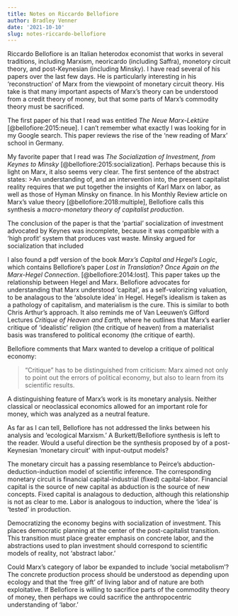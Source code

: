 ```yaml
---
title: Notes on Riccardo Bellofiore
author: Bradley Venner
date: '2021-10-10'
slug: notes-riccardo-bellofiore
---
```

Riccardo Bellofiore is an Italian heterodox economist that works in several traditions, including Marxism, neoricardo (including Saffra), monetory circuit theory, and post-Keynesian (including Minsky). I have read several of his papers over the last few days. He is particularly interesting in his 'reconstruction' of Marx from the viewpoint of monetary circuit theory. His take is that many important aspects of Marx's theory can be understood from a credit theory of money, but that some parts of Marx's commodity theory must be sacrificed. 

The first paper of his that I read was entitled *The Neue Marx-Lektüre* [@bellofiore:2015:neue]. I can't remember what exactly I was looking for in my Google search. This paper reviews the rise of the 'new reading of Marx' school in Germany. 

My favorite paper that I read was *The Socialization of Investment, from Keynes to Minsky* [@bellofiore:2015:socialization]. Perhaps because this is light on Marx, it also seems very clear. The first sentence of the abstract states:
>An understanding of, and an intervention into, the present capitalist reality requires that we put together the insights of Karl Marx on labor, as well as those of Hyman Minsky on finance.
In his Monthly Review article on Marx's value theory [@bellofiore:2018:multiple], Bellofiore calls this synthesis a *macro-monetary theory of capitalist production*.  

The conclusion of the paper is that the 'partial' socialization of investment advocated by Keynes was incomplete, because it was compatible with a 'high profit' system that produces vast waste. Minsky argued for socialization that included 

I also found a pdf version of the book *Marx's Capital and Hegel's Logic*, which contains Bellofiore's paper *Lost in Translation? Once Again on the Marx-Hegel Connection*. [@bellofiore:2014:lost]. This paper takes up the relationship between Hegel and Marx. Bellofiore advocates for understanding that Marx understood 'capital', as a self-valorizing valuation, to be analagous to the 'absolute idea' in Hegel. Hegel's idealism is taken as a pathology of capitalism, and materialism is the cure. This is similar to both Chris Arthur's approach. It also reminds me of Van Leeuwen's Gifford Lectures *Critique of Heaven and Earth*, where he outlines that Marx's earlier critique of 'idealistic' religion (the critique of heaven) from a materialist basis was transfered to political economy (the critique of earth).

Bellofiore comments that Marx wanted to develop a critique of political economy:

> “Critique” has to be distinguished from criticism: Marx aimed not only to point out the errors of political economy, but also to learn from its scientific results.

A distinguishing feature of Marx's work is its monetary analysis. Neither classical or neoclassical economics allowed for an important role for money, which was analyzed as a neutral feature.

As far as I can tell, Bellofiore has not addressed the links between his analysis and 'ecological Marxism.' A Burkett/Bellofiore synthesis is left to the reader. Would a useful direction be the synthesis proposed by of a post-Keynesian 'monetary circuit' with input-output models?

The monetary circuit has a passing resemblance to Peirce's abduction-deduction-induction model of scientific inference. The corresponding monetary circuit is financial capital-industrial (fixed) capital-labor. Financial capital is the source of new capital as abduction is the source of new concepts. Fixed capital is analagous to deduction, although this relationship is not as clear to me. Labor is analogous to induction, where the 'idea' is 'tested' in production.

Democratizing the economy begins with socialization of investment. This places democratic planning at the center of the post-capitalist transition. This transition must place greater emphasis on concrete labor, and the abstractions used to plan investment should correspond to scientific models of reality, not 'abstract labor.'

Could Marx's category of labor be expanded to include 'social metabolism'? The concrete production process should be understood as depending upon ecology and that the 'free gift' of living labor and of nature are both exploitative. If Bellofiore is willing to sacrifice parts of the commodity theory of money, then perhaps we could sacrifice the anthropocentric understanding of 'labor.'
